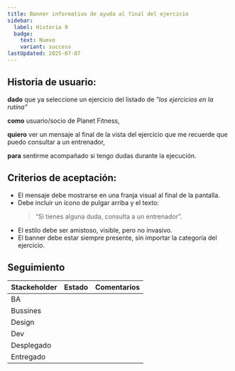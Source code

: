 ```yaml
---
title: Banner informativo de ayuda al final del ejercicio
sidebar:
  label: Historia 9
  badge:
    text: Nuevo
    variant: success
lastUpdated: 2025-07-07
---
```



## Historia de usuario:

**dado** que ya seleccione un ejercicio del listado de _"los ejercicios en la rutina"_

**como** usuario/socio de Planet Fitness,

**quiero** ver un mensaje al final de la vista del ejercicio que me recuerde que puedo consultar a un entrenador,

**para** sentirme acompañado si tengo dudas durante la ejecución.

## Criterios de aceptación:

  - El mensaje debe mostrarse en una franja visual al final de la pantalla.
  - Debe incluir un ícono de pulgar arriba y el texto:
    > “Si tienes alguna duda, consulta a un entrenador”.
  - El estilo debe ser amistoso, visible, pero no invasivo.
  - El banner debe estar siempre presente, sin importar la categoría del ejercicio.
## Seguimiento

| Stackeholder |                     Estado                    |             Comentarios             |
|--------------|-----------------------------------------------|------------------------------------ |
| BA           | <Badge text="Terminado" variant="note" />     |                                     |
| Bussines     | <Badge text="Pendiente" variant="caution" />  |                                     |
| Design       | <Badge text="Pendiente" variant="caution" />  |                                     |
| Dev          | <Badge text="Pendiente" variant="caution" />  |                                     |
| Desplegado   | <Badge text="Pendiente" variant="caution" />  |                                     |
| Entregado    | <Badge text="Pendiente" variant="caution" />  |                                     |


